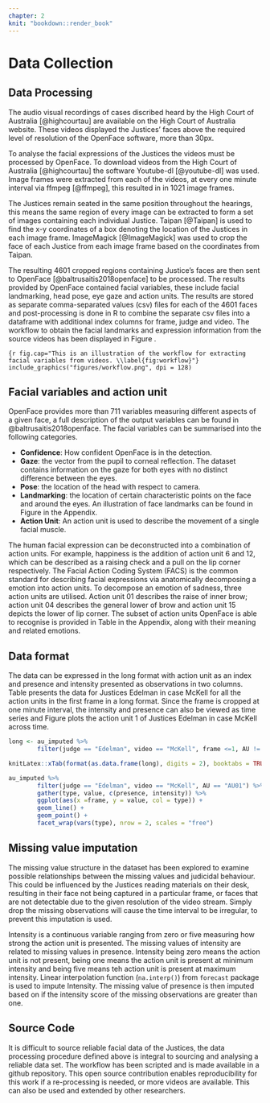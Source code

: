 ```yaml
---
chapter: 2
knit: "bookdown::render_book"
---
```


# Data Collection

## Data Processing

The audio visual recordings of cases discribed heard by the High Court of Australia [@highcourtau] are available on the High Court of Australia website. These videos displayed the Justices' faces above the required level of resolution of the OpenFace software, more than 30px. 

To analyse the facial expressions of the Justices the videos must be processed by OpenFace. To download videos from the High Court of Australia [@highcourtau] the software Youtube-dl [@youtube-dl] was used. Image frames were extracted from each of the videos, at every one minute interval via ffmpeg [@ffmpeg], this resulted in in 1021 image frames.

The Justices remain seated in the same position throughout the hearings, this means the same region of every image can be extracted to form a set of images containing each individual Justice. Taipan [@Taipan] is used to find the x-y coordinates of a box denoting the location of the Justices in each image frame. ImageMagick [@ImageMagick] was used to crop the face of each Justice from each image frame based on the coordinates from Taipan.

The resulting 4601 cropped regions containing Justice's faces are then sent to OpenFace [@baltrusaitis2018openface] to be processed. The results provided by OpenFace contained facial variables, these include facial landmarking, head pose, eye gaze and action units. The results are stored as separate comma-separated values (csv) files for each of the 4601 faces and post-processing is done in R to combine the separate csv files into a dataframe with additional index columns for frame, judge and video. 
The workflow to obtain the facial landmarks and expression information from the source videos has been displayed in Figure \ref{fig:workflow}. 

```{r fig.cap="This is an illustration of the workflow for extracting facial variables from videos. \\label{fig:workflow}"}
include_graphics("figures/workflow.png", dpi = 128)
```

## Facial variables and action unit

OpenFace provides more than 711 variables measuring different aspects of a given face, a full description of the output variables can be found in @baltrusaitis2018openface. The facial variables can be summarised into the following categories. 

 - **Confidence**: How confident OpenFace is in the detection.
 - **Gaze**: the vector from the pupil to corneal reflection. The dataset contains information on the gaze for both eyes with no distinct difference between the eyes. 
 - **Pose**: the location of the head with respect to camera. 
 - **Landmarking**: the location of certain characteristic points on the face and around the eyes. An illustration of face landmarks can be found in Figure \ref{fig:landmarking} in the Appendix.
 - **Action Unit**: An action unit is used to describe the movement of a single facial muscle. 


The human facial expression can be deconstructed into a combination of action units. For example, happiness is the addition of action unit 6 and 12, which can be described as a raising check and a pull on the lip corner respectively. The Facial Action Coding System (FACS) is the common standard for describing facial expressions via anatomically decomposing a emotion into action units. To decompose an emotion of sadness, three action units are utilised. Action unit 01 describes the raise of inner brow; action unit 04 describes the general lower of brow and action unit 15 depicts the lower of lip corner. The subset of action units OpenFace is able to recognise is provided in Table \ref{tab:au} in the Appendix, along with their meaning and related emotions.  

## Data format

The data can be expressed in the long format with action unit as an index and presence and intensity presented as observations in two columns. Table \ref{tab:long} presents the data for Justices Edelman in case McKell for all the action units in the first frame in a long format. Since the frame is cropped at one minute interval, the intensity and presence can also be viewed as time series and Figure \ref{fig:ts-plot} plots the action unit 1 of Justices Edelman in case McKell across time. 

```r
long <- au_imputed %>%
        filter(judge == "Edelman", video == "McKell", frame <=1, AU != "AU28") 

knitLatex::xTab(format(as.data.frame(long), digits = 2), booktabs = TRUE, caption.top = "\\label{tab:long} This table is an illustration of the data for Justices Edelman in case McKell for all the action units in the first frame in long format.")

```


```r
au_imputed %>% 
        filter(judge == "Edelman", video == "McKell", AU == "AU01") %>% 
        gather(type, value, c(presence, intensity)) %>% 
        ggplot(aes(x =frame, y = value, col = type)) + 
        geom_line() + 
        geom_point() + 
        facet_wrap(vars(type), nrow = 2, scales = "free")
```


## Missing value imputation 

The missing value structure in the dataset has been explored to examine possible relationships between the missing values and judicidal behaviour. 
This could be influenced by the Justices reading materials on their desk, resulting in their face not being captured in a particular frame, or faces that are not detectable due to the given resolution of the video stream.
Simply drop the missing observations will cause the time interval to be irregular, to prevent this imputation is used. 

Intensity is a continuous variable ranging from zero or five measuring how strong the action unit is presented. The missing values of intensity are related to missing values in presence. Intensity being zero means the action unit is not present, being one means the action unit is present at minimum intensity and being five means teh action unit is present at maximum intensity. Linear interpolation function (`na.interp()`) from `forecast` package is used to impute Intensity. The missing value of presence is then imputed based on if the intensity score of the missing observations are greater than one. 

## Source Code 

It is difficult to source reliable facial data of the Justices, the data processing procedure defined above is integral to sourcing and analysing a reliable data set. The workflow has been scripted and is made available in a github repository. This open source contribution enables reproducibility for this work if a re-processing is needed, or more videos are available. This can also be used and extended by other researchers.


\let\cleardoublepage\clearpage

